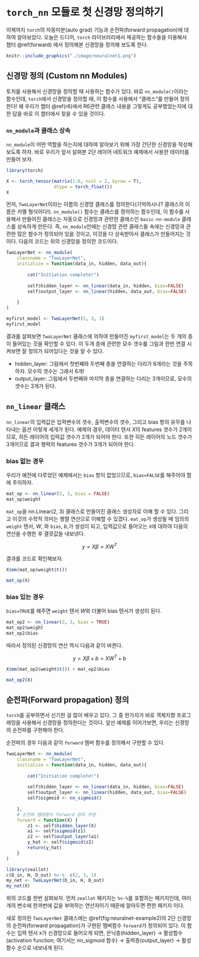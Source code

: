 # `torch_nn` 모듈로 첫 신경망 정의하기

이제까지 `torch`의 자동미분(auto grad) 기능과 순전파(forward propagation)에 대하여 알아보았다. 오늘은 드디어, `torch` 라이브러리에서 제공하는 함수들을 이용해서 챕터 \@ref(forward) 에서 정의해본 신경망을 정의해 보도록 한다.

```r
knitr::include_graphics("./image/neuralnet1.png")
```

## 신경망 정의 (Custom nn Modules)

토치를 사용해서 신경망을 정의할 때 사용하는 함수가 있다. 바로 `nn_module()`이라는 함수인데, `torch`에서 신경망을 정의할 때, 이 함수를 사용해서 "클래스"를 만들어 정의한다! 왜 우리가 챕터 \@ref(r6)에서 R6관련 클래스 내용을 그렇게도 공부했었는지에 대한 답을 바로 이 챕터에서 찾을 수 있을 것이다.

### `nn_module`과 클래스 상속

`nn_module`이 어떤 역할을 하는지에 대하여 알아보기 위해 가장 간단한 신경망을 작성해보도록 하자. 바로 우리가 앞서 살펴본 2단 레이어 네트워크 예제에서 사용한 데이터를 만들어 보자.

```r
library(torch)

X <- torch_tensor(matrix(1:6, ncol = 2, byrow = T),
                  dtype = torch_float()) 
X
```

먼저, `TwoLayerNet`이라는 이름의 신경망 클래스를 정의한다(기억하시나? 클래스의 이름은 카멜 형식이다!). `nn_module()` 함수는 클래스를 정의하는 함수인데, 이 함수를 사용해서 만들어진 클래스는 자동으로 신경망과 관련한 클래스인 `basic-nn-module` 클래스를 상속하게 만든다. 즉, `nn_module`안에는 신경망 관련 클래스들 속에는 신경망과 관련한 많은 함수가 정의되어 있을 것이고, 이것을 다 상속받아서 클래스가 만들어지는 것이다. 다음의 코드는 위의 신경망을 정의한 코드이다.

```r
TwoLayerNet <- nn_module(
    classname = "TowLayerNet",
    initialize = function(data_in, hidden, data_out){
        
        cat("Initiation complete!")
        
        self$hidden_layer <- nn_linear(data_in, hidden, bias=FALSE)
        self$output_layer <- nn_linear(hidden, data_out, bias=FALSE)
        
    }
)

myfirst_model <- TwoLayerNet(2, 3, 1)
myfirst_model
```

결과를 살펴보면 `TwoLayerNet` 클래스에 의하여 만들어진 `myfirst_model`는 두 개의 층이 들어있는 것을 확인할 수 있다. 이 두개 층에 관련한 모수 갯수를 그림과 한번 연결 시켜보면 잘 정의가 되어있다는 것을 알 수 있다.

* hidden_layer: 그림에서 첫번째와 두번째 층을 연결하는 다리가 6개라는 것을 주목하자. 모수의 갯수는 그래서 6개!
* output_layer: 그림에서 두번째와 마지막 층을 연결하는 다리는 3개이므로, 모수의 갯수는 3개가 된다.

## `nn_linear` 클래스

`nn_linear`의 입력값은 입력변수의 갯수, 출력변수의 갯수, 그리고 bias 항의 유무를 나타내는 옵션 이렇게 세개가 된다. 예제의 경우, 데이터 텐서 $X$의 features 갯수가 2개이므로, 히든 레이어의 입력값 갯수가 2개가 되어야 한다. 또한 히든 레이어의 노드 갯수가 3개이므로 결과 행력의 features 갯수가 3개가 되어야 한다. 

### bias 없는 경우

우리가 예전에 다루었던 예제에서는 `bias` 항이 없었으므로, `bias=FALSE`를 해주어야 함에 주의하자.

```r
mat_op <- nn_linear(2, 3, bias = FALSE)
mat_op$weight
```

`mat_op`을 nn.Linear(2, 3) 클래스로 만들어진 클래스 생성자로 이해 할 수 있다. 그리고 이것의 수학적 의미는 행렬 연산으로 이해할 수 있겠다. `mat_op`가 생성될 때 임의의 `weight` 텐서, $W$, 와 `bias`, $b$,가 생성이 되고, 입력값으로 들어오는 `X`에 대하여 다음의 연산을 수행한 후 결괏값을 내보낸다.

$$
y = X\beta = XW^T
$$

결과를 코드로 확인해보자.

```r
X$mm(mat_op$weight$t())

mat_op(X)
```

### bias 있는 경우

`bias=TRUE`를 해주면 `weight` 텐서 $W$와 더불어 bias 텐서가 생성이 된다.

```r
mat_op2 <- nn_linear(2, 3, bias = TRUE)
mat_op2$weight
mat_op2$bias
```

따라서 정의된 신경망의 연산 역시 다음과 같이 바뀐다.

$$
y = X\beta + b = XW^T + b
$$

```r
X$mm(mat_op2$weight$t()) + mat_op2$bias

mat_op2(X)
```

## 순전파(Forward propagation) 정의

`torch`를 공부하면서 신기한 걸 많이 배우고 있다. 그 중 한가지가 바로 객체지향 프로그래밍을 사용해서 신경망을 정의한다는 것이다. 앞선 예제를 이어가보면, 우리는 신경망의 순전파를 구현해야 한다.

순전파의 경우 다음과 같이 `forward` 멤버 함수를 정의해서 구현할 수 있다.

```r
TwoLayerNet <- nn_module(
    classname = "TowLayerNet",
    initialize = function(data_in, hidden, data_out){
        
        cat("Initiation complete!")
        
        self$hidden_layer <- nn_linear(data_in, hidden, bias=FALSE)
        self$output_layer <- nn_linear(hidden, data_out, bias=FALSE)
        self$sigmoid <- nn_sigmoid()
        
    },
    # 순전파 멤버함수 forward 정의 부분
    forward = function(X) {
        z1 <- self$hidden_layer(X)
        a1 <- self$sigmoid(z1)
        z2 <- self$output_layer(a1)
        y_hat <- self$sigmoid(z2)
        return(y_hat)
    }
)

library(zeallot)
c(D_in, H, D_out) %<-%  c(2, 3, 1)
my_net <- TwoLayerNet(D_in, H, D_out)
my_net(X)
```

위의 코드를 한번 살펴보자. 먼저 `zeallot` 패키지는 `%<-%`를 포함하는 패키지인데, 여러 개의 변수에 한꺼번에 값을 부여하는 연산자이기 때문에 알아두면 편한 패키지 이다.

새로 정의된 `TwoLayerNet` 클래스에는 \@ref(fig:neuralnet-example2)의 2단 신경망의 순전파(forward propagation)가 구현된 멤버함수 `forward`가 정의되어 있다. 이 함수는 입력 텐서 `X`가 신경망으로 들어오게 되면, 은닉층(hidden_layer) $\rightarrow$ 활성함수 (activation function; 여기서는 nn_sigmoid 함수) $\rightarrow$ 출력층(output_layer) $\rightarrow$ 활성함수 순으로 내보내게 된다.